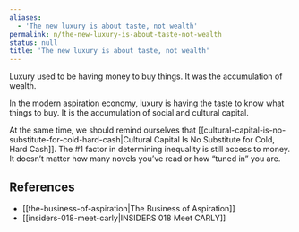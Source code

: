```yaml
---
aliases:
  - 'The new luxury is about taste, not wealth'
permalink: n/the-new-luxury-is-about-taste-not-wealth
status: null
title: 'The new luxury is about taste, not wealth'
---
```

Luxury used to be having money to buy things. It was the accumulation of wealth.

In the modern aspiration economy, luxury is having the taste to know what things to buy. It is the accumulation of social and cultural capital.

At the same time, we should remind ourselves that [[cultural-capital-is-no-substitute-for-cold-hard-cash|Cultural Capital Is No Substitute for Cold, Hard Cash]]. The #1 factor in determining inequality is still access to money. It doesn’t matter how many novels you’ve read or how “tuned in” you are.

## References

- [[the-business-of-aspiration|The Business of Aspiration]]
- [[insiders-018-meet-carly|INSIDERS 018 Meet CARLY]]
